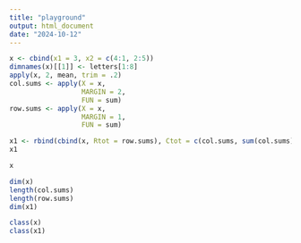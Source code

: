 ```yaml
---
title: "playground"
output: html_document
date: "2024-10-12"
---
```


```r
x <- cbind(x1 = 3, x2 = c(4:1, 2:5))
dimnames(x)[[1]] <- letters[1:8]
apply(x, 2, mean, trim = .2)
col.sums <- apply(X = x,
                  MARGIN = 2,
                  FUN = sum)
row.sums <- apply(X = x,
                  MARGIN = 1,
                  FUN = sum)

x1 <- rbind(cbind(x, Rtot = row.sums), Ctot = c(col.sums, sum(col.sums)))
x1
```
```r
x
```

```r
dim(x)
length(col.sums)
length(row.sums)
dim(x1)
```

```r
class(x)
class(x1)
```


